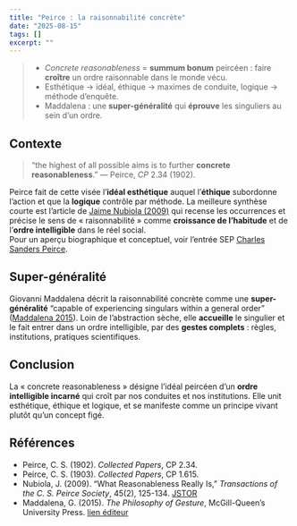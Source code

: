 ```yaml
---
title: "Peirce : la raisonnabilité concrète"
date: "2025-08-15"
tags: []
excerpt: ""
---
```


> - *Concrete reasonableness* = **summum bonum** peircéen : faire **croître** un ordre raisonnable dans le monde vécu.  
> - Esthétique → idéal, éthique → maximes de conduite, logique → méthode d’enquête.  
> - Maddalena : une **super-généralité** qui **éprouve** les singuliers au sein d’un ordre.

## Contexte

> “the highest of all possible aims is to further **concrete reasonableness**.” — Peirce, *CP* 2.34 (1902).

Peirce fait de cette visée l’**idéal esthétique** auquel l’**éthique** subordonne l’action et que la **logique** contrôle par méthode. La meilleure synthèse courte est l’article de [Jaime Nubiola (2009)](https://www.jstor.org/stable/40320666) qui recense les occurrences et précise le sens de « raisonnabilité » comme **croissance de l’habitude** et de l’**ordre intelligible** dans le réel social.  
Pour un aperçu biographique et conceptuel, voir l’entrée SEP [Charles Sanders Peirce](https://plato.stanford.edu/entries/peirce/).

## Super-généralité

Giovanni Maddalena décrit la raisonnabilité concrète comme une **super-généralité** “capable of experiencing singulars within a general order” ([Maddalena 2015](https://www.mqup.ca/philosophy-of-gesture-products-9780773545440.php)). Loin de l’abstraction sèche, elle **accueille** le singulier et le fait entrer dans un ordre intelligible, par des **gestes complets** : règles, institutions, pratiques scientifiques.

## Conclusion

La « concrete reasonableness » désigne l’idéal peircéen d’un **ordre intelligible incarné** qui croît par nos conduites et nos institutions. Elle unit esthétique, éthique et logique, et se manifeste comme un principe vivant plutôt qu’un concept figé.

## Références

- Peirce, C. S. (1902). *Collected Papers*, CP 2.34.  
- Peirce, C. S. (1903). *Collected Papers*, CP 1.615.  
- Nubiola, J. (2009). “What Reasonableness Really Is,” *Transactions of the C. S. Peirce Society*, 45(2), 125-134. [JSTOR](https://www.jstor.org/stable/40320666)  
- Maddalena, G. (2015). *The Philosophy of Gesture*, McGill-Queen’s University Press. [lien éditeur](https://www.mqup.ca/philosophy-of-gesture-products-9780773545440.php)